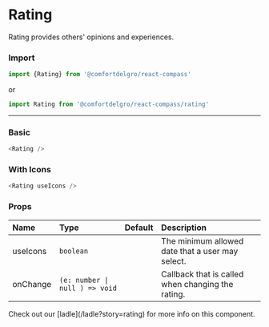 
# Rating
Rating provides others' opinions and experiences.

### Import

```js
import {Rating} from '@comfortdelgro/react-compass'
```

or

```js
import Rating from '@comfortdelgro/react-compass/rating'
```

---

### Basic

<section className={styles.componentShowcaseContainer}>
  <Rating />
</section>

```js
<Rating />
```

### With Icons

<section className={styles.componentShowcaseContainer}>
  <Rating useIcons />
</section>

```js
<Rating useIcons />
```

### Props

| Name     | Type                          | Default | Description                                       |
| :------- | :---------------------------- | :------ | :------------------------------------------------ |
| useIcons | `boolean`                     |         | The minimum allowed date that a user may select.  |
| onChange | `(e: number \| null ) => void` |         | Callback that is called when changing the rating. |

<Callout>
  Check out our [ladle](/ladle?story=rating) for more info on this component.
</Callout>
